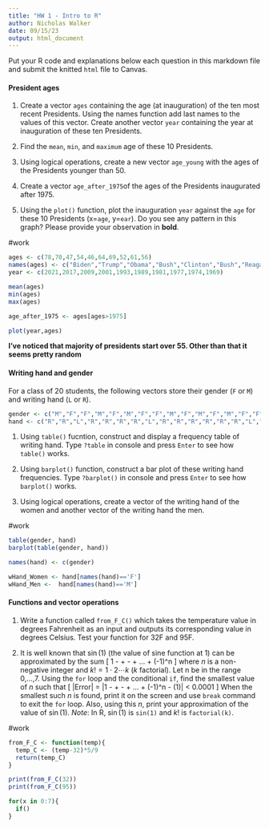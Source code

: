 ---
title: "HW 1 - Intro to R"
author: Nicholas Walker
date: 09/15/23
output: html_document
---

Put your R code and explanations below each question in this markdown file and submit the knitted `html` file to Canvas.

#### President ages

1. Create a vector `ages` containing the age (at inauguration) of the ten most recent Presidents. Using the names function add last names to the values of this vector. Create another vector `year` containing the year at inauguration of these ten Presidents.

1. Find the `mean`, `min`, and `maximum` age of these 10 Presidents.

1. Using logical operations, create a new vector `age_young` with the ages of the Presidents younger than 50.

1. Create a vector `age_after_1975`of the ages of the Presidents inaugurated after 1975.

1. Using the `plot()` function, plot the inauguration `year` against the `age` for these 10 Presidents (x=`age`, y=`ear`). Do you see any pattern in this graph? Please provide your observation in **bold**.

#work
```{r}
ages <- c(78,70,47,54,46,64,69,52,61,56)
names(ages) <- c("Biden","Trump","Obama","Bush","Clinton","Bush","Reagan","Carter","Ford","Nixon")
year <- c(2021,2017,2009,2001,1993,1989,1981,1977,1974,1969)

mean(ages)
min(ages)
max(ages)

age_after_1975 <- ages[ages>1975]

plot(year,ages)
```
**I've noticed that majority of presidents start over 55. Other than that it seems pretty random**

#### Writing hand and gender

For a class of 20 students, the following vectors store their gender (`F` or `M`) and writing hand (`L` or `R`). 

```{r}
gender <- c("M","F","F","M","F","M","F","F","M","F","M","F","M","F","F","F","M","F","F","F")
hand <- c("R","R","L","R","R","R","R","L","R","R","R","R","R","R","L","L","L","R","R","R")
```

1. Using `table()` fucntion, construct and display a frequency table of writing hand. Type `?table` in console and press `Enter` to see how `table()` works.

1. Using `barplot()` function, construct a bar plot of these writing hand frequencies. Type `?barplot()` in console and press `Enter` to see how `barplot()` works.

1. Using logical operations, create a vector of the writing hand of the women and another vector of the writing hand the men.

#work
```{r}
table(gender, hand)
barplot(table(gender, hand))

names(hand) <- c(gender)

wHand_Women <- hand[names(hand)=='F']
wHand_Men <-  hand[names(hand)=='M']

```

#### Functions and vector operations

1. Write a function called `from_F_C()` which takes the temperature value in degrees Fahrenheit as an input and outputs its corresponding value in degrees Celsius. Test your function for 32F and 95F. 

2. It is well known that $\sin(1)$ (the value of sine function at 1)  can be approximated by the sum
\[
1 - \frac{1}{3!} + \frac{1}{5!} - \frac{1}{7!} + … + (-1)^n\frac{1}{(2n+1)!}
\]
where $n$ is a non-negative integer and $k! = 1 \cdot 2\cdots k$ ($k$ factorial). Let n be in the range 0,...,7. Using the `for` loop and the conditional `if`, find the smallest value of $n$ such that
\[
|Error| = |1 - \frac{1}{3!} + \frac{1}{5!} - \frac{1}{7!} + … + (-1)^n\frac{1}{(2n+1)!} - \sin(1)| < 0.0001
\]
When the smallest such $n$ is found, print it on the screen and use `break` command to exit the `for` loop. Also, using this $n$, print your approximation of the value of $\sin(1)$. 
_Note_: In R, $\sin(1)$ is `sin(1)` and $k!$ is `factorial(k)`. 

#work
```{r}
from_F_C <- function(temp){
  temp_C <- (temp-32)*5/9
  return(temp_C)
}

print(from_F_C(32))
print(from_F_C(95))

for(x in 0:7){
  if()
}


```

